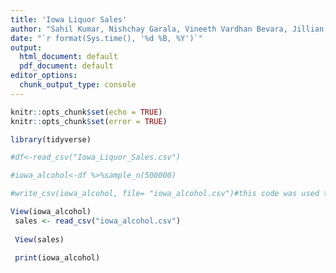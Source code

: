 ---
title: 'Iowa Liquor Sales'
author: "Sahil Kumar, Nishchay Garala, Vineeth Vardhan Bevara, Jillian Moorman"
date: "`r format(Sys.time(), '%d %B, %Y')`"
output:
  html_document: default
  pdf_document: default
editor_options:
  chunk_output_type: console
---

```{r setup, include=FALSE, cache = F}
knitr::opts_chunk$set(echo = TRUE)
knitr::opts_chunk$set(error = TRUE)
```

```{r}
library(tidyverse)

#df<-read_csv("Iowa_Liquor_Sales.csv")

#iowa_alcohol<-df %>%sample_n(500000)

#write_csv(iowa_alcohol, file= "iowa_alcohol.csv")#this code was used to generate the random sample that we will use to run our analysis on. 

View(iowa_alcohol)
 sales <- read_csv("iowa_alcohol.csv")
 
 View(sales)
 
 print(iowa_alcohol)
```




